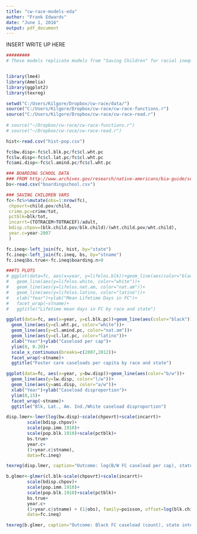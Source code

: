 ```yaml
---
title: "cw-race-models-eda"
author: "Frank Edwards"
date: "June 1, 2016"
output: pdf_document
---
```


INSERT WRITE UP HERE

```r
#########
# These models replicate models from "Saving Children" for racial inequalities. Expanding to Nat. Am., Latino and working through separate outcomes (i.e LOS, Nplacement, placement setting, casegoal) at the individual level is the next step


library(lme4)
library(Amelia)
library(ggplot2)
library(texreg)

setwd("C:/Users/Kilgore/Dropbox/cw-race/data/")
source("C:/Users/Kilgore/Dropbox/cw-race/cw-race-functions.r")
source("C:/Users/Kilgore/Dropbox/cw-race/cw-race-read.r")
 
# source("~/Dropbox/cw-race/cw-race-functions.r")
# source("~/Dropbox/cw-race/cw-race-read.r")

hist<-read.csv("hist-pop.csv")

fc$bw.disp<-fc$cl.blk.pc/fc$cl.wht.pc
fc$lw.disp<-fc$cl.lat.pc/fc$cl.wht.pc
fc$ami.disp<-fc$cl.amind.pc/fc$cl.wht.pc

### BOARDING SCHOOL DATA
### FROM http://www.archives.gov/research/native-americans/bia-guide/schools.html
bs<-read.csv("boardingschool.csv")

### SAVING CHILDREN VARS
fc<-fc%>%mutate(obs=1:nrow(fc), 
 chpovrt=child.pov/child, 
 crime.pc=crime/tot,
 pctblk=blk/tot,
 incarrt=(TOTRACEM+TOTRACEF)/adult,
 bdisp.chpov=(blk.child.pov/blk.child)/(wht.child.pov/wht.child),
 year.c=year-2007
 )

fc.ineq<-left_join(fc, hist, by="state")
fc.ineq<-left_join(fc.ineq, bs, by="stname")
fc.ineq$bs.true<-fc.ineq$boarding.n>0

###TS PLOTS
# ggplot(data=fc, aes(x=year, y=lifelos.blk))+geom_line(aes(color="black"))+
#   geom_line(aes(y=lifelos.white, color="white"))+
#   geom_line(aes(y=lifelos.nat.am, color="nat.am"))+
#   geom_line(aes(y=lifelos.latino, color="latino"))+
#   xlab("Year")+ylab("Mean Lifetime Days in FC")+
#   facet_wrap(~stname)+
#   ggtitle("Lifetime mean days in FC by race and state")

ggplot(data=fc, aes(x=year, y=cl.blk.pc))+geom_line(aes(color="black"))+
  geom_line(aes(y=cl.wht.pc, color="white"))+
  geom_line(aes(y=cl.amind.pc, color="nat.am"))+
  geom_line(aes(y=cl.lat.pc, color="latino"))+
  xlab("Year")+ylab("Caseload per cap")+
  ylim(0, 0.20)+
  scale_x_continuous(breaks=c(2007,2012))+
  facet_wrap(~stname)+
  ggtitle("Foster care caseloads per capita by race and state")

ggplot(data=fc, aes(x=year, y=bw.disp))+geom_line(aes(color="b/w"))+
  geom_line(aes(y=lw.disp, color="l/w"))+
  geom_line(aes(y=ami.disp, color="a/w"))+
  xlab("Year")+ylab("Caseload disproportion")+
  ylim(0,15)+
  facet_wrap(~stname)+
  ggtitle("Blk, Lat., Am. Ind./White caseload disproportion")

disp.lmer<-lmer(log(bw.disp)~scale(chpovrt)+scale(incarrt)+
        scale(bdisp.chpov)+
        scale(pop.imm.1910)+
        scale(pop.blk.1910)+scale(pctblk)+
        bs.true+
        year.c+
        (1+year.c|stname), 
        data=fc.ineq)

texreg(disp.lmer, caption="Outcome: log(B/W FC caseload per cap), state intercepts, state|year slopes")

b.glmer<-glmer(cl.blk~scale(chpovrt)+scale(incarrt)+
        scale(bdisp.chpov)+
        scale(pop.imm.1910)+
        scale(pop.blk.1910)+scale(pctblk)+
        bs.true+
        year.c+
        (1+year.c|stname) + (1|obs), family=poisson, offset=log(blk.child),
        data=fc.ineq)

texreg(b.glmer, caption="Outcome: Black FC caseload (count), state intercepts, state|year slopes")

```